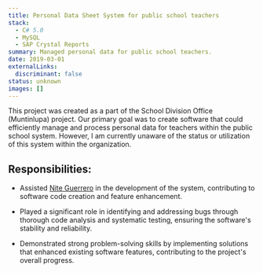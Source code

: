 ```yaml
---
title: Personal Data Sheet System for public school teachers
stack:
  - C# 5.0
  - MySQL
  - SAP Crystal Reports
summary: Managed personal data for public school teachers.
date: 2019-03-01
externalLinks:
  discriminant: false
status: unknown
images: []
---
```

This project was created as a part of the School Division Office (Muntinlupa) project. Our primary goal was to create software that could efficiently manage and process personal data for teachers within the public school system. However, I am currently unaware of the status or utilization of this system within the organization.

## Responsibilities:

* Assisted [Nite Guerrero](https://www.facebook.com/nite.guerrero) in the development of the system, contributing to software code creation and feature enhancement.

* Played a significant role in identifying and addressing bugs through thorough code analysis and systematic testing, ensuring the software's stability and reliability.

* Demonstrated strong problem-solving skills by implementing solutions that enhanced existing software features, contributing to the project's overall progress.
